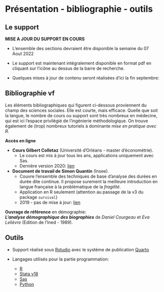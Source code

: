 

# **Présentation - bibliographie - outils**

## Le support {-}

**MISE A JOUR DU SUPPORT EN COURS**

- L'ensemble des sections devraient être disponible la semaine du 07 Aout 2022

- Le support est maintenant intégralement disponible en format pdf en cliquant sur l'icône au dessus de la barre de recherche.

- Quelques mises à jour de contenu seront réalisées d'ici la fin septembre: 



## Bibliographie vf {-}

Les éléments bibliographiques qui figurent ci-dessous proviennent du champ des sciences sociales. Elle est courte, mais efficace. Quelle que soit la langue, le nombre de cours ou support sont très nombreux en médecine, qui est ici l'espace privilégié de l'ingénierie méthodologique. On trouve également de (trop) nombreux tutoriels à dominante *mise en pratique avec R*.  

**Accès en ligne**

* **Cours Gilbert Colletaz** (Université d’Orléans - master d'économétrie).
  - Le cours est mis à jour tous les ans, applications uniquement avec Sas. 
  - Dernière version 2020: [lien](https://www.master-esa.fr/wp-content/uploads/2021/04/Econometrie-des-donnees-de-survie.pdf)

* **Document de travail de Simon Quantin** (Insee).
  - Couvre l’ensemble des techniques de base d’analyse des durées en durée dite continue. Il propose surement la meilleure introduction en langue française à la problématique de la *fragilité*. 
  - Application en R seulement (attention au passage de la v3 du package `survival`)
  - 2019 - pas de mise à jour: [lien](https://www.insee.fr/fr/statistiques/3695681)

**Ouvrage de référence** en démographie:   
***L'analyse démographique des biographies*** de *Daniel Courgeau* et *Eva Lelièvre* (Edition de l'Ined - 1989). 


## Outils {-}

* Support réalisé sous [Rstudio](https://posit.co/) avec le système de publication [Quarto](https://quarto.org/)  

* Langages utilisés pour la partie programmation: 

  - [R](https://www.r-project.org/) 
  - [Stata v18](https://www.stata.com/) 
  - [Sas](https://www.sas.com/fr_fr/home.html) 
  - [Python](https://www.python.org/) 

